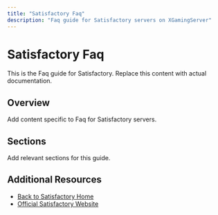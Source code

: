 ```yaml
---
title: "Satisfactory Faq"
description: "Faq guide for Satisfactory servers on XGamingServer"
---
```


# Satisfactory Faq

This is the Faq guide for Satisfactory. Replace this content with actual documentation.

## Overview

Add content specific to Faq for Satisfactory servers.

## Sections

Add relevant sections for this guide.

## Additional Resources

- [Back to Satisfactory Home](./index)
- [Official Satisfactory Website](https://example.com)
